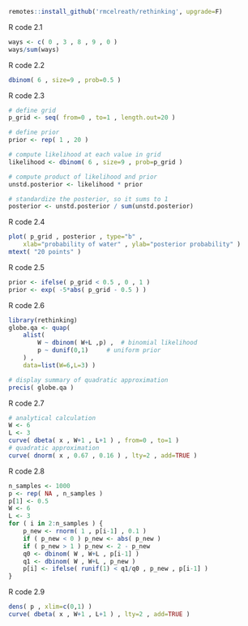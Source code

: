 
```r
remotes::install_github('rmcelreath/rethinking', upgrade=F)
```

R code 2.1

```r
ways <- c( 0 , 3 , 8 , 9 , 0 )
ways/sum(ways)
```

R code 2.2

```r
dbinom( 6 , size=9 , prob=0.5 )
```

R code 2.3

```r
# define grid
p_grid <- seq( from=0 , to=1 , length.out=20 )

# define prior
prior <- rep( 1 , 20 )

# compute likelihood at each value in grid
likelihood <- dbinom( 6 , size=9 , prob=p_grid )

# compute product of likelihood and prior
unstd.posterior <- likelihood * prior

# standardize the posterior, so it sums to 1
posterior <- unstd.posterior / sum(unstd.posterior)
```

R code 2.4

```r
plot( p_grid , posterior , type="b" ,
    xlab="probability of water" , ylab="posterior probability" )
mtext( "20 points" )
```

R code 2.5

```r
prior <- ifelse( p_grid < 0.5 , 0 , 1 )
prior <- exp( -5*abs( p_grid - 0.5 ) )
```

R code 2.6

```r
library(rethinking)
globe.qa <- quap(
    alist(
        W ~ dbinom( W+L ,p) ,  # binomial likelihood
        p ~ dunif(0,1)     # uniform prior
    ) ,
    data=list(W=6,L=3) )

# display summary of quadratic approximation
precis( globe.qa )
```

R code 2.7

```r
# analytical calculation
W <- 6
L <- 3
curve( dbeta( x , W+1 , L+1 ) , from=0 , to=1 )
# quadratic approximation
curve( dnorm( x , 0.67 , 0.16 ) , lty=2 , add=TRUE )
```

R code 2.8

```r
n_samples <- 1000
p <- rep( NA , n_samples )
p[1] <- 0.5
W <- 6
L <- 3
for ( i in 2:n_samples ) {
    p_new <- rnorm( 1 , p[i-1] , 0.1 )
    if ( p_new < 0 ) p_new <- abs( p_new )
    if ( p_new > 1 ) p_new <- 2 - p_new
    q0 <- dbinom( W , W+L , p[i-1] )
    q1 <- dbinom( W , W+L , p_new )
    p[i] <- ifelse( runif(1) < q1/q0 , p_new , p[i-1] )
}
```

R code 2.9

```r
dens( p , xlim=c(0,1) )
curve( dbeta( x , W+1 , L+1 ) , lty=2 , add=TRUE )
```

